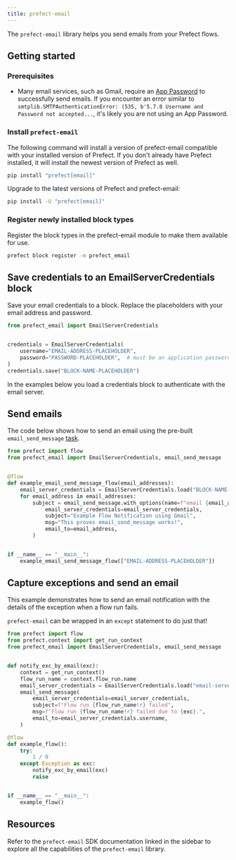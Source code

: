 ```yaml
---
title: prefect-email
---
```


The `prefect-email` library helps you send emails from your Prefect flows.

## Getting started

### Prerequisites

- Many email services, such as Gmail, require an [App Password](https://support.google.com/accounts/answer/185833) to successfully send emails.
    If you encounter an error similar to `smtplib.SMTPAuthenticationError: (535, b'5.7.8 Username and Password not accepted...`, it's likely you are not using an App Password.

### Install `prefect-email`

The following command will install a version of prefect-email compatible with your installed version of Prefect. 
If you don't already have Prefect installed, it will install the newest version of Prefect as well.

```bash
pip install "prefect[email]"
```

Upgrade to the latest versions of Prefect and prefect-email:

```bash
pip install -U "prefect[email]"
```

### Register newly installed block types

Register the block types in the prefect-email module to make them available for use.

```bash
prefect block register -m prefect_email
```

## Save credentials to an EmailServerCredentials block

Save your email credentials to a block.
Replace the placeholders with your email address and password.

```python
from prefect_email import EmailServerCredentials


credentials = EmailServerCredentials(
    username="EMAIL-ADDRESS-PLACEHOLDER",
    password="PASSWORD-PLACEHOLDER",  # must be an application password
)
credentials.save("BLOCK-NAME-PLACEHOLDER")
```

In the examples below you load a credentials block to authenticate with the email server.

## Send emails

The code below shows how to send an email using the pre-built `email_send_message` [task](https://docs.syntask.khulnasoft.com/latest/develop/write-tasks/).

```python
from prefect import flow
from prefect_email import EmailServerCredentials, email_send_message


@flow
def example_email_send_message_flow(email_addresses):
    email_server_credentials = EmailServerCredentials.load("BLOCK-NAME-PLACEHOLDER")
    for email_address in email_addresses:
        subject = email_send_message.with_options(name=f"email {email_address}").submit(
            email_server_credentials=email_server_credentials,
            subject="Example Flow Notification using Gmail",
            msg="This proves email_send_message works!",
            email_to=email_address,
        )


if __name__ == "__main__":
    example_email_send_message_flow(["EMAIL-ADDRESS-PLACEHOLDER"])
```

## Capture exceptions and send an email

This example demonstrates how to send an email notification with the details of the exception when a flow run fails.

`prefect-email` can be wrapped in an `except` statement to do just that!

```python
from prefect import flow
from prefect.context import get_run_context
from prefect_email import EmailServerCredentials, email_send_message


def notify_exc_by_email(exc):
    context = get_run_context()
    flow_run_name = context.flow_run.name
    email_server_credentials = EmailServerCredentials.load("email-server-credentials")
    email_send_message(
        email_server_credentials=email_server_credentials,
        subject=f"Flow run {flow_run_name!r} failed",
        msg=f"Flow run {flow_run_name!r} failed due to {exc}.",
        email_to=email_server_credentials.username,
    )

@flow
def example_flow():
    try:
        1 / 0
    except Exception as exc:
        notify_exc_by_email(exc)
        raise


if __name__ == "__main__":
    example_flow()
```

## Resources

Refer to the `prefect-email` SDK documentation linked in the sidebar to explore all the capabilities of the `prefect-email` library.
